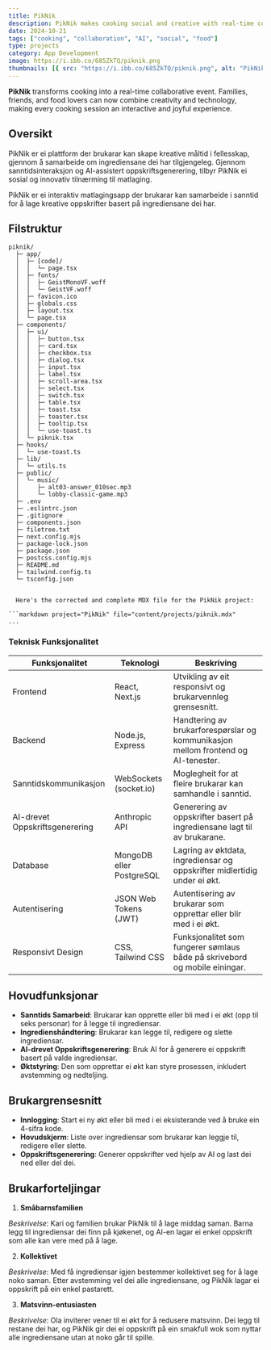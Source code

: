 ```yaml
---
title: PikNik
description: PikNik makes cooking social and creative with real-time collaboration and AI-assisted recipes.
date: 2024-10-21
tags: ["cooking", "collaboration", "AI", "social", "food"]
type: projects
category: App Development
image: https://i.ibb.co/685ZkTQ/piknik.png
thumbnails: [{ src: "https://i.ibb.co/685ZkTQ/piknik.png", alt: "PikNik thumbnail" }]
---
```



**PikNik** transforms cooking into a real-time collaborative event. Families, friends, and food lovers can now combine creativity and technology, making every cooking session an interactive and joyful experience.


## Oversikt

PikNik er ei plattform der brukarar kan skape kreative måltid i fellesskap, gjennom å samarbeide om ingrediensane dei har tilgjengeleg. Gjennom sanntidsinteraksjon og AI-assistert oppskriftsgenerering, tilbyr PikNik ei sosial og innovativ tilnærming til matlaging.

PikNik er ei interaktiv matlagingsapp der brukarar kan samarbeide i sanntid for å lage kreative oppskrifter basert på ingrediensane dei har.

## Filstruktur

```plaintext
piknik/
  ├─ app/
  │  ├─ [code]/
  │  │  └─ page.tsx
  │  ├─ fonts/
  │  │  ├─ GeistMonoVF.woff
  │  │  └─ GeistVF.woff
  │  ├─ favicon.ico
  │  ├─ globals.css
  │  ├─ layout.tsx
  │  └─ page.tsx
  ├─ components/
  │  ├─ ui/
  │  │  ├─ button.tsx
  │  │  ├─ card.tsx
  │  │  ├─ checkbox.tsx
  │  │  ├─ dialog.tsx
  │  │  ├─ input.tsx
  │  │  ├─ label.tsx
  │  │  ├─ scroll-area.tsx
  │  │  ├─ select.tsx
  │  │  ├─ switch.tsx
  │  │  ├─ table.tsx
  │  │  ├─ toast.tsx
  │  │  ├─ toaster.tsx
  │  │  ├─ tooltip.tsx
  │  │  └─ use-toast.ts
  │  └─ piknik.tsx
  ├─ hooks/
  │  └─ use-toast.ts
  ├─ lib/
  │  └─ utils.ts
  ├─ public/
  │  └─ music/
  │     ├─ alt03-answer_010sec.mp3
  │     └─ lobby-classic-game.mp3
  ├─ .env
  ├─ .eslintrc.json
  ├─ .gitignore
  ├─ components.json
  ├─ filetree.txt
  ├─ next.config.mjs
  ├─ package-lock.json
  ├─ package.json
  ├─ postcss.config.mjs
  ├─ README.md
  ├─ tailwind.config.ts
  └─ tsconfig.json
	

  Here's the corrected and complete MDX file for the PikNik project:

```markdown project="PikNik" file="content/projects/piknik.mdx"
...
```

### Teknisk Funksjonalitet

| **Funksjonalitet** | **Teknologi** | **Beskriving**
|-----|-----|-----
| Frontend | React, Next.js | Utvikling av eit responsivt og brukarvennleg grensesnitt.
| Backend | Node.js, Express | Handtering av brukarforespørslar og kommunikasjon mellom frontend og AI-tenester.
| Sanntidskommunikasjon | WebSockets (socket.io) | Moglegheit for at fleire brukarar kan samhandle i sanntid.
| AI-drevet Oppskriftsgenerering | Anthropic API | Generering av oppskrifter basert på ingrediensane lagt til av brukarane.
| Database | MongoDB eller PostgreSQL | Lagring av øktdata, ingrediensar og oppskrifter midlertidig under ei økt.
| Autentisering | JSON Web Tokens (JWT) | Autentisering av brukarar som opprettar eller blir med i ei økt.
| Responsivt Design | CSS, Tailwind CSS | Funksjonalitet som fungerer sømlaus både på skrivebord og mobile einingar.


## Hovudfunksjonar

- **Sanntids Samarbeid**: Brukarar kan opprette eller bli med i ei økt (opp til seks personar) for å legge til ingrediensar.
- **Ingredienshåndtering**: Brukarar kan legge til, redigere og slette ingrediensar.
- **AI-drevet Oppskriftsgenerering**: Bruk AI for å generere ei oppskrift basert på valde ingrediensar.
- **Øktstyring**: Den som opprettar ei økt kan styre prosessen, inkludert avstemming og nedteljing.


## Brukargrensesnitt

- **Innlogging**: Start ei ny økt eller bli med i ei eksisterande ved å bruke ein 4-sifra kode.
- **Hovudskjerm**: Liste over ingrediensar som brukarar kan leggje til, redigere eller slette.
- **Oppskriftsgenerering**: Generer oppskrifter ved hjelp av AI og last dei ned eller del dei.


## Brukarforteljingar

1. **Småbarnsfamilien**

*Beskrivelse*: Kari og familien brukar PikNik til å lage middag saman. Barna legg til ingrediensar dei finn på kjøkenet, og AI-en lagar ei enkel oppskrift som alle kan vere med på å lage.


2. **Kollektivet**

*Beskrivelse*: Med få ingrediensar igjen bestemmer kollektivet seg for å lage noko saman. Etter avstemming vel dei alle ingrediensane, og PikNik lagar ei oppskrift på ein enkel pastarett.


3. **Matsvinn-entusiasten**

*Beskrivelse*: Ola inviterer vener til ei økt for å redusere matsvinn. Dei legg til restane dei har, og PikNik gir dei ei oppskrift på ein smakfull wok som nyttar alle ingrediensane utan at noko går til spille.


